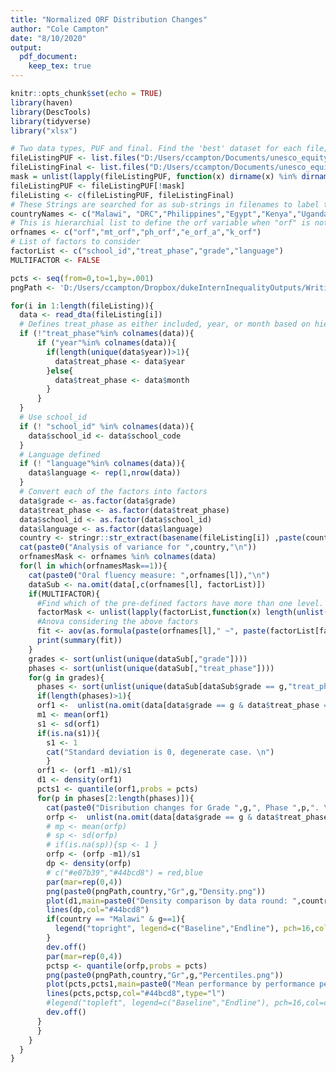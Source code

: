 ```yaml
---
title: "Normalized ORF Distribution Changes"
author: "Cole Campton"
date: "8/10/2020"
output:
  pdf_document:
    keep_tex: true
---
```

```r
knitr::opts_chunk$set(echo = TRUE)
library(haven)
library(DescTools)
library(tidyverse)
library("xlsx")

# Two data types, PUF and final. Find the 'best' dataset for each file; if there is a `final' version, use that instead.
fileListingPUF <- list.files("D:/Users/ccampton/Documents/unesco_equity/data",recursive=TRUE,pattern= "^PUF.*.dta$",full.names=TRUE)
fileListingFinal <- list.files("D:/Users/ccampton/Documents/unesco_equity/data",recursive=TRUE,pattern= "^4.*.dta$",full.names=TRUE)
mask = unlist(lapply(fileListingPUF, function(x) dirname(x) %in% dirname(fileListingFinal)))
fileListingPUF <- fileListingPUF[!mask]
fileListing <- c(fileListingPUF, fileListingFinal)
# These Strings are searched for as sub-strings in filenames to label the results. 
countryNames <- c("Malawi", "DRC","Philippines","Egypt","Kenya","Uganda")
# This is hierarchial list to define the orf variable when "orf" is not available.
orfnames <- c("orf","mt_orf","ph_orf","e_orf_a","k_orf")
# List of factors to consider
factorList <- c("school_id","treat_phase","grade","language")
MULTIFACTOR <- FALSE

pcts <- seq(from=0,to=1,by=.001)
pngPath <- 'D:/Users/ccampton/Dropbox/dukeInternInequalityOutputs/Writing/Main folder/Figures/ORFphasechange_files/figure-latex/'
```

```r
for(i in 1:length(fileListing)){
  data <- read_dta(fileListing[i])
  # Defines treat_phase as either included, year, or month based on hierarchy
  if (!"treat_phase"%in% colnames(data)){
      if ("year"%in% colnames(data)){
        if(length(unique(data$year))>1){
          data$treat_phase <- data$year
        }else{
          data$treat_phase <- data$month
        }
      }
  }
  # Use school_id
  if (! "school_id" %in% colnames(data)){
    data$school_id <- data$school_code
  }
  # Language defined
  if (! "language"%in% colnames(data)){
    data$language <- rep(1,nrow(data))
  }
  # Convert each of the factors into factors
  data$grade <- as.factor(data$grade)
  data$treat_phase <- as.factor(data$treat_phase)
  data$school_id <- as.factor(data$school_id)
  data$language <- as.factor(data$language)
  country <- stringr::str_extract(basename(fileListing[i]) ,paste(countryNames,collapse="|"))
  cat(paste0("Analysis of variance for ",country,"\n"))
  orfnamesMask <- orfnames %in% colnames(data)
  for(l in which(orfnamesMask==1)){
    cat(paste0("Oral fluency measure: ",orfnames[l]),"\n")
    dataSub <- na.omit(data[,c(orfnames[l], factorList)])
    if(MULTIFACTOR){
      #Find which of the pre-defined factors have more than one level. 
      factorMask <- unlist(lapply(factorList,function(x) length(unlist(unique(dataSub[,x])))))>1
      #Anova considering the above factors
      fit <- aov(as.formula(paste(orfnames[l]," ~", paste(factorList[factorMask], collapse="*"))), data=dataSub)
      print(summary(fit))
    }
    grades <- sort(unlist(unique(dataSub[,"grade"])))
    phases <- sort(unlist(unique(dataSub[,"treat_phase"])))
    for(g in grades){
      phases <- sort(unlist(unique(dataSub[dataSub$grade == g,"treat_phase"])))
      if(length(phases)>1){
      orf1 <-  unlist(na.omit(data[data$grade == g & data$treat_phase ==phases[1],orfnames[l]]))
      m1 <- mean(orf1)
      s1 <- sd(orf1)
      if(is.na(s1)){
        s1 <- 1 
        cat("Standard deviation is 0, degenerate case. \n")
        }
      orf1 <- (orf1 -m1)/s1
      d1 <- density(orf1)
      pcts1 <- quantile(orf1,probs = pcts)
      for(p in phases[2:length(phases)]){
        cat(paste0("Disribution changes for Grade ",g,", Phase ",p,". \n"))
        orfp <-  unlist(na.omit(data[data$grade == g & data$treat_phase ==p,orfnames[l]]))
        # mp <- mean(orfp)
        # sp <- sd(orfp)
        # if(is.na(sp)){sp <- 1 }
        orfp <- (orfp -m1)/s1
        dp <- density(orfp)
        # c("#e07b39","#44bcd8") = red,blue
        par(mar=rep(0,4))
        png(paste0(pngPath,country,"Gr",g,"Density.png"))
        plot(d1,main=paste0("Density comparison by data round: ",country," - Grade ",g),col="#e07b39",xlab = "Normalized ORF, by baseline scores",xlim=c(min(d1$x),ifelse(max(d1$x)>10,10,max(dp$x))))
        lines(dp,col="#44bcd8")
        if(country == "Malawi" & g==1){
          legend("topright", legend=c("Baseline","Endline"), pch=16,col=c("#e07b39","#44bcd8"))
        }
        dev.off()
        par(mar=rep(0,4))
        pctsp <- quantile(orfp,probs = pcts)
        png(paste0(pngPath,country,"Gr",g,"Percentiles.png"))
        plot(pcts,pcts1,main=paste0("Mean performance by performance percentile : ",country," - Grade ",g),col="#e07b39",xlab = "Percentile by oral reading fluency (ORF)", ylab= "Mean ORF", type="l")
        lines(pcts,pctsp,col="#44bcd8",type="l")
        #legend("topleft", legend=c("Baseline","Endline"), pch=16,col=c("#e07b39","#44bcd8"))
        dev.off()
      }
      }
    }
  }
}

```
